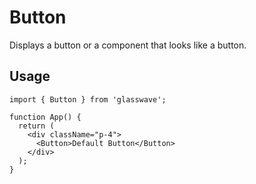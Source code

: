 # Button

Displays a button or a component that looks like a button.

## Usage

```tsx
import { Button } from 'glasswave';

function App() {
  return (
    <div className="p-4">
      <Button>Default Button</Button>
    </div>
  );
}
```